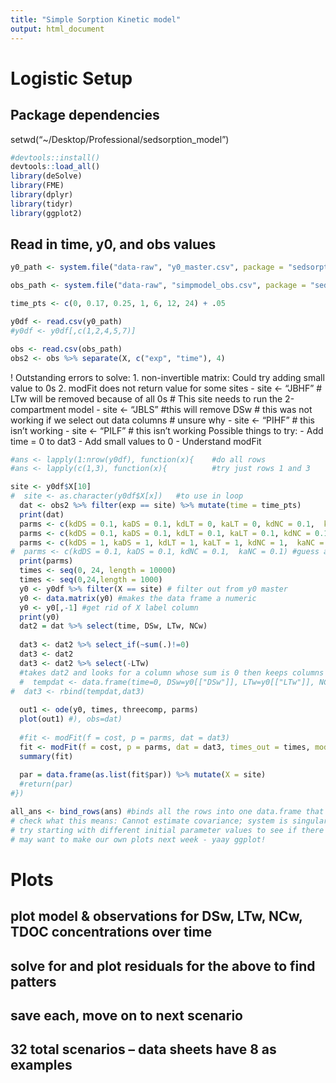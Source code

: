 ```yaml
---
title: "Simple Sorption Kinetic model"
output: html_document
---
```

# Logistic Setup

## Package dependencies
setwd("~/Desktop/Professional/sedsorption_model")
```r
#devtools::install()
devtools::load_all()
library(deSolve)
library(FME)
library(dplyr)
library(tidyr)
library(ggplot2)

```

## Read in time, y0, and obs values
```r
y0_path <- system.file("data-raw", "y0_master.csv", package = "sedsorption") 

obs_path <- system.file("data-raw", "simpmodel_obs.csv", package = "sedsorption") 

time_pts <- c(0, 0.17, 0.25, 1, 6, 12, 24) + .05

y0df <- read.csv(y0_path)
#y0df <- y0df[,c(1,2,4,5,7)]

obs <- read.csv(obs_path)
obs2 <- obs %>% separate(X, c("exp", "time"), 4)


```
! Outstanding errors to solve:
1. non-invertible matrix: Could try adding small value to 0s
2. modFit does not return value for some sites
- site <- "JBHF"  # LTw will be removed because of all 0s # This site needs to run the 2-compartment model
- site <- "JBLS" #this will remove DSw # this was not working if we select out data columns # unsure why
- site <- "PIHF" # this isn't working
- site <- "PILF" # this isn't working
Possible things to try:
- Add time = 0 to dat3
- Add small values to 0
- Understand modFit


```r
#ans <- lapply(1:nrow(y0df), function(x){    #do all rows
#ans <- lapply(c(1,3), function(x){          #try just rows 1 and 3

site <- y0df$X[10]
#  site <- as.character(y0df$X[x])   #to use in loop
  dat <- obs2 %>% filter(exp == site) %>% mutate(time = time_pts)
  print(dat)
  parms <- c(kdDS = 0.1, kaDS = 0.1, kdLT = 0, kaLT = 0, kdNC = 0.1,  kaNC = 0.1) #guess at k's
  parms <- c(kdDS = 0.1, kaDS = 0.1, kdLT = 0.1, kaLT = 0.1, kdNC = 0.1,  kaNC = 0.1) #guess at k's
  parms <- c(kdDS = 1, kaDS = 1, kdLT = 1, kaLT = 1, kdNC = 1,  kaNC = 1) #guess at k's
#  parms <- c(kdDS = 0.1, kaDS = 0.1, kdNC = 0.1,  kaNC = 0.1) #guess at k's
  print(parms)
  times <- seq(0, 24, length = 10000)
  times <- seq(0,24,length = 1000)
  y0 <- y0df %>% filter(X == site) # filter out from y0 master
  y0 <- data.matrix(y0) #makes the data frame a numeric
  y0 <- y0[,-1] #get rid of X label column
  print(y0)
  dat2 = dat %>% select(time, DSw, LTw, NCw)
 
  dat3 <- dat2 %>% select_if(~sum(.)!=0)
  dat3 <- dat2
  dat3 <- dat2 %>% select(-LTw)
  #takes dat2 and looks for a column whose sum is 0 then keeps columns that are not
  #  tempdat <- data.frame(time=0, DSw=y0[["DSw"]], LTw=y0[["LTw"]], NCw=y0[["NCw"]])
#  dat3 <- rbind(tempdat,dat3)
  
  out1 <- ode(y0, times, threecomp, parms)
  plot(out1) #), obs=dat)
  
  #fit <- modFit(f = cost, p = parms, dat = dat3)
  fit <- modFit(f = cost, p = parms, dat = dat3, times_out = times, model = threecomp, initial = y0, lower = rep(0.0,6))
  summary(fit)
  
  par = data.frame(as.list(fit$par)) %>% mutate(X = site)
  #return(par)
#})

all_ans <- bind_rows(ans) #binds all the rows into one data.frame that can be saved to csv
# check what this means: Cannot estimate covariance; system is singular
# try starting with different initial parameter values to see if there are different local minima for best parameters
# may want to make our own plots next week - yaay ggplot!
```

# Plots
## plot model & observations for DSw, LTw, NCw, TDOC concentrations over time
## solve for and plot residuals for the above to find patters
## save each, move on to next scenario

## 32 total scenarios -- data sheets have 8 as examples
